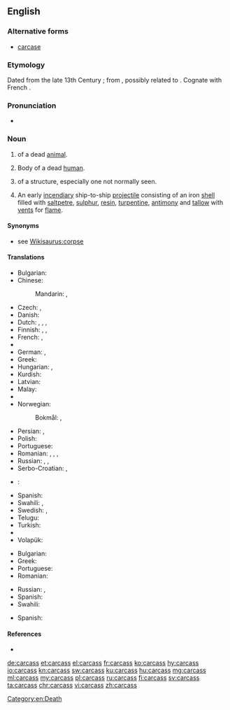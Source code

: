 ==English==

===Alternative forms===
* [[carcase]]

===Etymology===
Dated from the late 13th Century {{C.E.}}; from {{etyl|xno|en}} {{term|sc=polytonic|carcois||lang=fro}}, possibly related to {{etyl|fro|en}} {{term|sc=polytonic|charcois||lang=fro}}. Cognate with French {{term|carcasse|lang=fr}}.

===Pronunciation===
* {{audio|en-us-carcass.ogg|Audio (US)|lang=en}}

===Noun===
{{en-noun|es}}

# {{l/en|body|Body}} of a dead [[animal]].
# Body of a dead [[human]].
# {{l/en|framework|Framework}} of a structure, especially one not normally seen.
# {{context|nautical|lang=en}} An early [[incendiary]] ship-to-ship [[projectile]] consisting of an iron [[shell]] filled with [[saltpetre]], [[sulphur]], [[resin]], [[turpentine]], [[antimony]] and [[tallow]] with [[vent]]s for [[flame]].

====Synonyms====
* see [[Wikisaurus:corpse]]

====Translations====
{{trans-top|dead animal}}
* Bulgarian: {{t+|bg|леш|m|tr=leš}}
* Chinese:
*: Mandarin: {{t+|cmn|屍體|sc=Hani}}, {{t+|cmn|尸体|tr=shītǐ|sc=Hani}}
* Czech: {{t|cs|zdechlina|f}}, {{t|cs|mrtvola|f}}
* Danish: {{t+|da|kadaver}}
* Dutch: {{t|nl|karkas|n}}, {{t+|nl|kreng|n}}, {{qualifier|when used as [[bait]]}} {{t+|nl|aas|n}}, {{t+|nl|kadaver}}
* Finnish: {{t+|fi|raato}}, {{t+|fi|ruho}}, {{t+|fi|haaska}}
* French: {{t+|fr|carcasse|m}}, {{t+|fr|cadavre|m}}
* {{trreq|ka}}
* German: {{t+|de|Aas}}, {{t+|de|Aase}}
* Greek: {{t+|el|ψοφίμι|n}}
* Hungarian: {{t+|hu|dög}}, {{t+|hu|tetem}}
* Kurdish: {{t+|ku|mirar}}
* Latvian: {{t+|lv|maita|f}}
* Malay: {{t|ms|bangkai}}
* {{trreq|mn}}
* Norwegian:
*: Bokmål: {{t|nb|kadaver|n}}, {{t+|nb|skrott|m}}
{{trans-mid}}
* Persian: {{t+|fa|مردار|tr=mordâr|sc=fa-Arab}}, {{t+|fa|لاش|tr=lâš|sc=fa-Arab}}
* Polish: {{t+|pl|ścierwo|n}}
* Portuguese: {{t+|pt|carcaça}}
* Romanian: {{t+|ro|cadavru|n}}, {{t|ro|corp mort|n}}, {{t+|ro|hoit|n}}, {{t+|ro|stârv|n}}
* Russian: {{t+|ru|туша|f|tr=túša}}, {{qualifier|small animal, bird}} {{t+|ru|тушка|f|tr=túška|sc=Cyrl}}, {{qualifier|inedible}} {{t+|ru|падаль|f|tr=pádal’|sc=Cyrl}}
* Serbo-Croatian: {{t+|sh|lešina}}, {{t+|sh|truplo}}
* {{ttbc|sl}}: {{qualifier|1,2}}<!-- check senses and remove this --> {{t+|sl|truplo|n}}
* Spanish: {{t+|es|cadáver}}
* Swahili: {{t+|sw|mzoga}}, {{t+|sw|jifu}}
* Swedish: {{t+|sv|as|n}}, {{t+|sv|kadaver|n}}
* Telugu: {{t+|te|కళేబరం|tr=kaLaebaraM|sc=Telu}}
* Turkish: {{t+|tr|leş}}
* {{trreq|tyv}}
* Volapük: {{t|vo|nimafun}}
{{trans-bottom}}

{{trans-see|dead human|corpse}}

{{trans-top|frame}}
* Bulgarian: {{t+|bg|арматура|f}}
* Greek: {{t+|el|σκελετός|m|tr=skeletós}}
* Portuguese: {{t+|pt|esqueleto|m}}
* Romanian: {{t+|ro|carcasă|f}}
{{trans-mid}}
* Russian: {{t+|ru|каркас|m|sc=Cyrl|tr=karkás}}, {{t+|ru|остов|m|sc=Cyrl|tr=óstov}}
* Spanish: {{t+|es|carcasa|f}}
* Swahili: {{t|sw|kirimba}}
{{trans-bottom}}

{{trans-top|nautical}}
* Spanish: {{t+|es|carcasa|f}}
{{trans-mid}}
{{trans-bottom}}

====References====
* {{R:Online Etymology Dictionary}}

[[Category:en:Death]]

[[de:carcass]]
[[et:carcass]]
[[el:carcass]]
[[fr:carcass]]
[[ko:carcass]]
[[hy:carcass]]
[[io:carcass]]
[[kn:carcass]]
[[sw:carcass]]
[[ku:carcass]]
[[hu:carcass]]
[[mg:carcass]]
[[ml:carcass]]
[[my:carcass]]
[[pl:carcass]]
[[ru:carcass]]
[[fi:carcass]]
[[sv:carcass]]
[[ta:carcass]]
[[chr:carcass]]
[[vi:carcass]]
[[zh:carcass]]